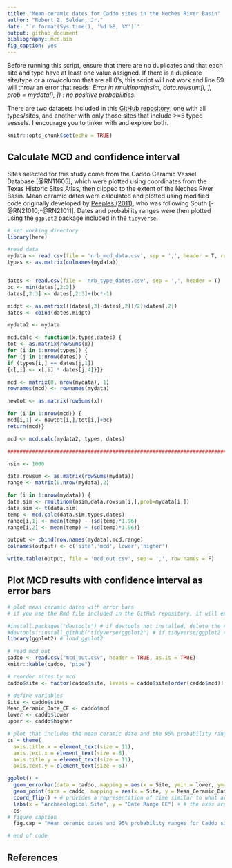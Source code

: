 ```yaml
---
title: "Mean ceramic dates for Caddo sites in the Neches River Basin"
author: "Robert Z. Selden, Jr."
date: "`r format(Sys.time(), '%d %B, %Y')`"
output: github_document
bibliography: mcd.bib
fig_caption: yes
---
```


Before running this script, ensure that there are no duplicates and that each site and type have at least one value assigned. If there is a duplicate site/type or a row/column that are all 0's, this script will not work and line 59 will throw an error that reads: _Error in rmultinom(nsim, data.rowsum[i, ], prob = mydata[i, ]) : no positive probabilities_. 

There are two datasets included in this [GitHub repository](https://github.com/aksel-blaise/mean-ceramic-dates); one with all types/sites, and another with only those sites that include >=5 typed vessels. I encourage you to tinker with and explore both.

```r
knitr::opts_chunk$set(echo = TRUE)
```

## Calculate MCD and confidence interval

Sites selected for this study come from the Caddo Ceramic Vessel Database [@RN11605], which were plotted using coordinates from the Texas Historic Sites Atlas, then clipped to the extent of the Neches River Basin. Mean ceramic dates were calculated and plotted using modified code originally developed by [Peeples (2011)](http://www.mattpeeples.net/mcd.html), who was following South [-@RN21010;-@RN21011]. Dates and probability ranges were then plotted using the `ggplot2` package included in the `tidyverse`.

```r
# set working directory
library(here)

#read data
mydata <- read.csv(file = 'nrb_mcd_data.csv', sep = ',', header = T, row.names = 1)
types <- as.matrix(colnames(mydata))


dates <- read.csv(file = 'nrb_type_dates.csv', sep = ',', header = T)
bc <- min(dates[,2:3])
dates[,2:3] <- dates[,2:3]+(bc*-1)

midpt <- as.matrix(((dates[,3]-dates[,2])/2)+dates[,2])
dates <- cbind(dates,midpt)

mydata2 <- mydata

mcd.calc <- function(x,types,dates) {
tot <- as.matrix(rowSums(x))
for (i in 1:nrow(types)) {
for (j in 1:nrow(dates)) {
if (types[i,] == dates[j,1]) 
{x[,i] <- x[,i] * dates[j,4]}}}

mcd <- matrix(0, nrow(mydata), 1)
rownames(mcd) <- rownames(mydata)

newtot <- as.matrix(rowSums(x))

for (i in 1:nrow(mcd)) {
mcd[i,1] <- newtot[i,]/tot[i,]+bc}
return(mcd)}

mcd <- mcd.calc(mydata2, types, dates)

###############################################################################

nsim <- 1000

data.rowsum <- as.matrix(rowSums(mydata))
range <- matrix(0,nrow(mydata),2)

for (i in 1:nrow(mydata)) {
data.sim <- rmultinom(nsim,data.rowsum[i,],prob=mydata[i,])
data.sim <- t(data.sim)
temp <- mcd.calc(data.sim,types,dates)
range[i,1] <- mean(temp) - (sd(temp)*1.96)
range[i,2] <- mean(temp) + (sd(temp)*1.96)}

output <- cbind(row.names(mydata),mcd,range)
colnames(output) <- c('site','mcd','lower','higher')

write.table(output, file = 'mcd_out.csv', sep = ',', row.names = F)
```

## Plot MCD results with confidence interval as error bars

```r
# plot mean ceramic dates with error bars
# if you use the Rmd file included in the GitHub repository, it will export a publication-ready figure at 600dpi in the mcd_files folder

#install.packages("devtools") # if devtools not installed, delete the # at the beginning of this line
#devtools::install_github("tidyverse/ggplot2") # if tidyverse/ggplot2 not installed, delete the # at the beginning of this line (use the most up-to-date version)
library(ggplot2) # load ggplot2

# read mcd_out
caddo <- read.csv("mcd_out.csv", header = TRUE, as.is = TRUE)
knitr::kable(caddo, "pipe")

# reorder sites by mcd
caddo$site <- factor(caddo$site, levels = caddo$site[order(caddo$mcd)])

# define variables
Site <- caddo$site
Mean_Ceramic_Date_CE <- caddo$mcd
lower <- caddo$lower
upper <- caddo$higher

# plot that includes the mean ceramic date and the 95% probability range reordered by mcd
cs = theme(
  axis.title.x = element_text(size = 11),
  axis.text.x = element_text(size = 8),
  axis.title.y = element_text(size = 11),
  axis.text.y = element_text(size = 6))

ggplot() +
  geom_errorbar(data = caddo, mapping = aes(x = Site, ymin = lower, ymax = upper), width = 0.2, size = 1, colour = "gray") + # for color publications, I recommend changing "gray" to your favourite colour.
  geom_point(data = caddo, mapping = aes(x = Site, y = Mean_Ceramic_Date_CE), size = 2, shape = 21, fill = "white") +
  coord_flip() + # provides a representation of time similar to what archaeologists are used to seeing
  labs(x = "Archaeological Site", y = "Date Range CE") + # the axes are flipped, so x = y and y = x
  cs
# figure caption
  fig.cap = "Mean ceramic dates and 95% probability ranges for Caddo sites in the Neches River basin."

# end of code
```

## References
